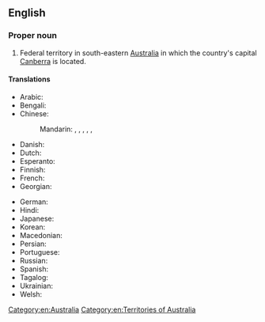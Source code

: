 ==English==
{{wikipedia}}

===Proper noun===
{{en-proper noun|head=[[Australian]] [[capital|Capital]] [[territory|Territory]]}}

# Federal territory in south-eastern [[Australia]] in which the country's capital [[Canberra]] is located.

====Translations====
{{trans-top|Territory of Australia}}
* Arabic: {{t|ar|إِقْلِيم الْعَاصِمَة الْأُسْتُرَالِيَّة|m|tr=ʾiqlīm al-ʿāṣima l-ʾusturāliyya}}
* Bengali: {{t|bn|অস্ট্রেলিয়া রাজধানী এলাকা}}
* Chinese:
*: Mandarin: {{t|cmn|澳洲首都特區}}, {{t|cmn|澳洲首都特区|tr=Àozhōu Shǒudū Tèqū}}, {{q|full name}} {{t|cmn|澳大利亞首都特別行政區}}, {{t|cmn|澳大利亚首都特别行政区|tr=Àodàlìyà Shǒudū Tèbié Xíngzhèngqū}}, {{t|cmn|澳大利亞首都領地}}, {{t|cmn|澳大利亚首都领地|tr=Àodàlìyà Shǒudū Lǐngdì}}
* Danish: {{t|da|Australian Capital Territory}}
* Dutch: {{t+|nl|Australisch Hoofdstedelijk Territorium}}
* Esperanto: {{t|eo|Aŭstralia Ĉefurba Teritorio}}
* Finnish: {{t|fi|[[Australian]] [[pääkaupunki]][[territorio]]}}
* French: {{t|fr|Territoire de la Capitale australienne|f}}
* Georgian: {{t|ka|ავსტრალიის ფედერალური ტერიტორია}}
{{trans-mid}}
* German: {{t|de|Australian Capital Territory|n}}
* Hindi: {{t|hi|ऑस्ट्रेलियाई राजधानी क्षेत्र|m}}
* Japanese: {{t|ja|オーストラリア首都特別地域|tr=Ōsutoraria shuto tokubetsu chiiki}}
* Korean: {{t|ko|^오스트레일리아 수도 준주}}
* Macedonian: {{t|mk|Терито́рија на австрали́скиот гла́вен град|f}}
* Persian: {{t|fa|قلمرو پایتختی استرالیا}}
* Portuguese: {{t|pt|Território da Capital Australiana|m}}
* Russian: {{t|ru|Австрали́йская столи́чная террито́рия|f}}
* Spanish: {{t|es|Territorio Capital Australiano|m}}
* Tagalog: {{t|tl|Teritoryong Kapital ng Awstralya}}
* Ukrainian: {{t|uk|Австралі́йська столи́чна терито́рія|f}}
* Welsh: {{t|cy|Tiriogaeth Prifddinas Awstralia}}
{{trans-bottom}}

[[Category:en:Australia]]
[[Category:en:Territories of Australia]]